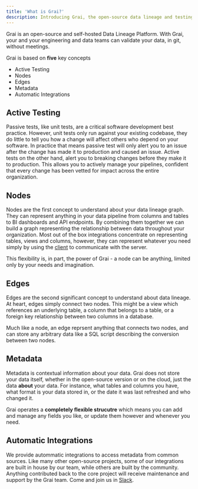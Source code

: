 ```yaml
---
title: 'What is Grai?'
description: Introducing Grai, the open-source data lineage and testing toolkit for data teams that need more reliability.
---
```


Grai is an open-source and self-hosted Data Lineage Platform. With Grai, your and your engineering and data teams can validate your data, in git, without meetings.


Grai is based on **five** key concepts
- Active Testing
- Nodes
- Edges
- Metadata
- Automatic Integrations



## Active Testing

Passive tests, like unit tests, are a critical software development best practice.
However, unit tests only run against your existing codebase, they do little to tell you how a change will affect others who depend on your software.
In practice that means passive test will only alert you to an issue after the change has made it to production and caused an issue.
Active tests on the other hand, alert you to breaking changes before they make it to production.
This allows you to actively manage your pipelines, confident that every change has been vetted for impact across the entire organization.

## Nodes

Nodes are the first concept to understand about your data lineage graph.
They can represent anything in your data pipeline from columns and tables to BI dashboards and API endpoints.
By combining them together we can build a graph representing the relationship between data throughout your organization.
Most out of the box integrations concentrate on representing tables, views and columns, however, they can represent whatever you need simply by using the [client](/tooling/client) to communicate with the server.

This flexibility is, in part, the power of Grai - a node can be anything, limited only by your needs and imagination.

## Edges

Edges are the second significant concept to understand about data lineage.
At heart, edges simply connect two nodes.
This might be a view which references an underlying table, a column that belongs to a table, or a foreign key relationship between two columns in a database.

Much like a node, an edge reprsent anything that connects two nodes, and can store any arbitrary data like a SQL script describing the conversion between two nodes.

## Metadata

Metadata is contextual information about your data.
Grai does not store your data itself, whether in the open-source version or on the cloud, just the data **about** your data.
For instance, what tables and columns you have, what format is your data stored in, or the date it was last refreshed and who changed it.

Grai operates a **completely flexible strucutre** which means you can add and manage any fields you like, or update them however and whenever you need.

## Automatic Integrations

We provide autommatic integrations to access metadata from common sources.
Like many other open-source projects, some of our integrations are built in house by our team, while others are built by the community.
Anything contributed back to the core project will receive maintenance and support by the Grai team.
Come and join us in [Slack](https://join.slack.com/t/graicommunity/shared_invite/zt-1il70kfeb-TaCm5fwHg_quWCpKNYyj6w).
